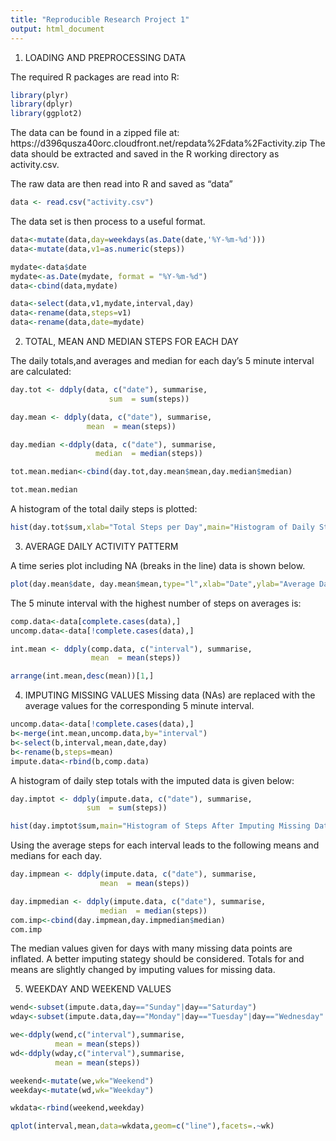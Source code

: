 ```yaml
---
title: "Reproducible Research Project 1"
output: html_document
---
```

1. LOADING AND PREPROCESSING DATA

The required R packages are read into R:

```r
library(plyr)
library(dplyr)
library(ggplot2)
```

The data can be found in a zipped file at: https://d396qusza40orc.cloudfront.net/repdata%2Fdata%2Factivity.zip
The data should be extracted and saved in the R working directory as activity.csv.

The raw data are then read into R and saved as "data"

```r
data <- read.csv("activity.csv")
```

The data set is then process to a useful format.

```r
data<-mutate(data,day=weekdays(as.Date(date,'%Y-%m-%d')))
data<-mutate(data,v1=as.numeric(steps))

mydate<-data$date
mydate<-as.Date(mydate, format = "%Y-%m-%d")
data<-cbind(data,mydate)

data<-select(data,v1,mydate,interval,day)
data<-rename(data,steps=v1)
data<-rename(data,date=mydate)
```

2. TOTAL, MEAN AND MEDIAN STEPS FOR EACH DAY

The daily totals,and averages and median for each day's 5 minute interval are calculated:

```r
day.tot <- ddply(data, c("date"), summarise,
                      sum  = sum(steps))

day.mean <- ddply(data, c("date"), summarise,
                 mean  = mean(steps))

day.median <-ddply(data, c("date"), summarise,
                   median  = median(steps))

tot.mean.median<-cbind(day.tot,day.mean$mean,day.median$median)

tot.mean.median
```

A histogram of the total daily steps is plotted:

```r
hist(day.tot$sum,xlab="Total Steps per Day",main="Histogram of Daily Steps")
```

3. AVERAGE DAILY ACTIVITY PATTERM

A time series plot including NA (breaks in the line) data is shown below.

```r
plot(day.mean$date, day.mean$mean,type="l",xlab="Date",ylab="Average Daily Steps")
```

The 5 minute interval with the highest number of steps on averages is:

```r
comp.data<-data[complete.cases(data),]
uncomp.data<-data[!complete.cases(data),]

int.mean <- ddply(comp.data, c("interval"), summarise,
                  mean  = mean(steps))

arrange(int.mean,desc(mean))[1,]
```

4. IMPUTING MISSING VALUES
Missing data (NAs) are replaced with the average values for the corresponding 5 minute interval.

```r
uncomp.data<-data[!complete.cases(data),]
b<-merge(int.mean,uncomp.data,by="interval")
b<-select(b,interval,mean,date,day)
b<-rename(b,steps=mean)
impute.data<-rbind(b,comp.data)
```

A histogram of daily step totals with the imputed data is given below:

```r
day.imptot <- ddply(impute.data, c("date"), summarise,
                 sum  = sum(steps))

hist(day.imptot$sum,main="Histogram of Steps After Imputing Missing Data",xlab="Total Daily Steps")
```

Using the average steps for each interval leads to the following means and medians for each day.

```r
day.impmean <- ddply(impute.data, c("date"), summarise,
                    mean  = mean(steps))

day.impmedian <- ddply(impute.data, c("date"), summarise,
                    median  = median(steps))
com.imp<-cbind(day.impmean,day.impmedian$median)
com.imp
```

The median values given for days with many missing data points are inflated. A better imputing stategy should be considered.
Totals for and means are slightly changed by imputing values for missing data.

5. WEEKDAY AND WEEKEND VALUES

```r
wend<-subset(impute.data,day=="Sunday"|day=="Saturday")
wday<-subset(impute.data,day=="Monday"|day=="Tuesday"|day=="Wednesday"|day=="Thursday"|day=="Friday")

we<-ddply(wend,c("interval"),summarise,
          mean = mean(steps))
wd<-ddply(wday,c("interval"),summarise,
          mean = mean(steps))

weekend<-mutate(we,wk="Weekend")
weekday<-mutate(wd,wk="Weekday")

wkdata<-rbind(weekend,weekday)

qplot(interval,mean,data=wkdata,geom=c("line"),facets=.~wk)
```

